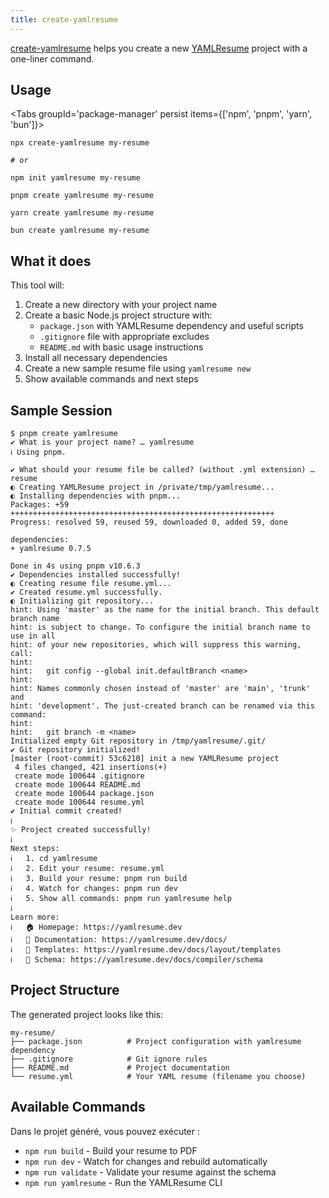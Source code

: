```yaml
---
title: create-yamlresume
---
```



[create-yamlresume](https://yamlresume.dev/docs/ecosystem/create-yamlresume)
helps you create a new [YAMLResume](https://yamlresume.dev) project with a
one-liner command.

## Usage

<Tabs groupId='package-manager' persist items={['npm', 'pnpm', 'yarn', 'bun']}>
```console tab="npm"
npx create-yamlresume my-resume

# or

npm init yamlresume my-resume

````

```console tab="pnpm"
pnpm create yamlresume my-resume
````

```console tab="yarn"
yarn create yamlresume my-resume
```

```console tab="bun"
bun create yamlresume my-resume
```

</Tabs>

## What it does

This tool will:

1. Create a new directory with your project name
2. Create a basic Node.js project structure with:
   - `package.json` with YAMLResume dependency and useful scripts
   - `.gitignore` file with appropriate excludes
   - `README.md` with basic usage instructions
3. Install all necessary dependencies
4. Create a new sample resume file using `yamlresume new`
5. Show available commands and next steps

## Sample Session

```
$ pnpm create yamlresume
✔ What is your project name? … yamlresume
ℹ Using pnpm.

✔ What should your resume file be called? (without .yml extension) … resume
◐ Creating YAMLResume project in /private/tmp/yamlresume...
◐ Installing dependencies with pnpm...
Packages: +59
+++++++++++++++++++++++++++++++++++++++++++++++++++++++++++
Progress: resolved 59, reused 59, downloaded 0, added 59, done

dependencies:
+ yamlresume 0.7.5

Done in 4s using pnpm v10.6.3
✔ Dependencies installed successfully!
◐ Creating resume file resume.yml...
✔ Created resume.yml successfully.
◐ Initializing git repository...
hint: Using 'master' as the name for the initial branch. This default branch name
hint: is subject to change. To configure the initial branch name to use in all
hint: of your new repositories, which will suppress this warning, call:
hint:
hint:   git config --global init.defaultBranch <name>
hint:
hint: Names commonly chosen instead of 'master' are 'main', 'trunk' and
hint: 'development'. The just-created branch can be renamed via this command:
hint:
hint:   git branch -m <name>
Initialized empty Git repository in /tmp/yamlresume/.git/
✔ Git repository initialized!
[master (root-commit) 53c6210] init a new YAMLResume project
 4 files changed, 421 insertions(+)
 create mode 100644 .gitignore
 create mode 100644 README.md
 create mode 100644 package.json
 create mode 100644 resume.yml
✔ Initial commit created!
ℹ
✨ Project created successfully!
ℹ
Next steps:
ℹ   1. cd yamlresume
ℹ   2. Edit your resume: resume.yml
ℹ   3. Build your resume: pnpm run build
ℹ   4. Watch for changes: pnpm run dev
ℹ   5. Show all commands: pnpm run yamlresume help
ℹ
Learn more:
ℹ   🏠 Homepage: https://yamlresume.dev
ℹ   📖 Documentation: https://yamlresume.dev/docs/
ℹ   🎨 Templates: https://yamlresume.dev/docs/layout/templates
ℹ   📝 Schema: https://yamlresume.dev/docs/compiler/schema
```

## Project Structure

The generated project looks like this:

```
my-resume/
├── package.json          # Project configuration with yamlresume dependency
├── .gitignore            # Git ignore rules
├── README.md             # Project documentation
└── resume.yml            # Your YAML resume (filename you choose)
```

## Available Commands

Dans le projet généré, vous pouvez exécuter :

- `npm run build` - Build your resume to PDF
- `npm run dev` - Watch for changes and rebuild automatically
- `npm run validate` - Validate your resume against the schema
- `npm run yamlresume` - Run the YAMLResume CLI

